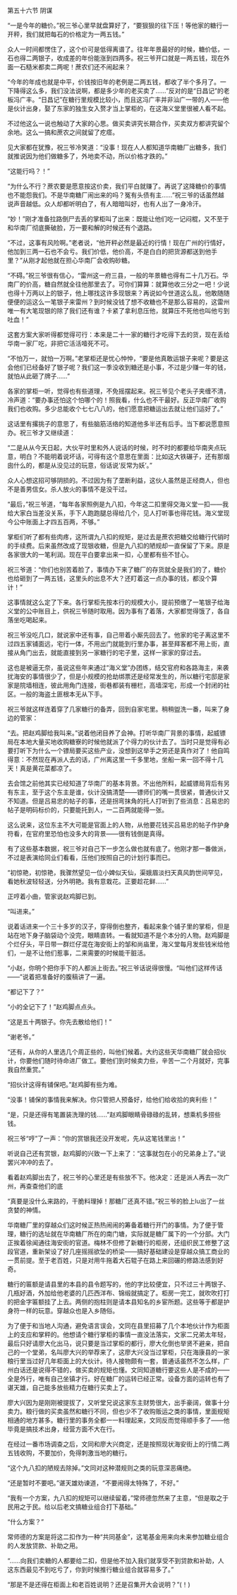 

第五十六节 阴谋

“一是今年的糖价。”祝三爷心里早就盘算好了，“要狠狠的往下压！等他家的糖行一开秤，我们就把每石的价格定为一两五钱。”

众人一时间都愣住了，这个价可是低得离谱了。往年年景最好的时候，糖价低，一石也得二两银子，收成差的年份能涨到四两多。祝三爷开口就是一两五钱，现在外面一石糙米都卖二两呢！蔗农们还不闹起来？

“今年的年成也就是中平，价钱按旧年的老例是二两五钱，都收了半个多月了。一下降得这么多，我们没法说啊，都是多少年的老买卖了……”反对的是“日昌记”的老板冯广丰。“日昌记”在糖行里规模比较小，而且这冯广丰并非汕广一带的人――他是伙计出身，娶了东家的独生女入赘才当上掌柜的，在这海义堂里很被人看不起。

不过他这么一说也触动了大家的心思。做买卖讲究长期合作，买卖双方都讲究留个余地。这么一搞和蔗农之间就留了疙瘩。

见大家都在犹豫，祝三爷冷笑道：“没事！现在人人都知道华南糖厂出糖多，我们就推说因为他们做糖多了，外地卖不动，所以价格才跌的。”

“这能行吗？！”

“为什么不行？蔗农要是愿意按这价卖，我们平白就赚了。再说了这降糖价的事情也不能怨我们。不是华南糖厂闹出来的吗？冤有头债有主……”祝三爷的话虽然越说声音越低。众人却都听明白了，有人暗暗叫好，也有人出了一身冷汗。

“妙！”刚才准备拉路倒尸去丢的掌柜叫了出来：既能让他们吃一记闷棍，又不至于和华南厂彻底撕破脸，万一要和解的时候还有个退路。

“不过，这事有风险啊。”老者说，“他开秤必然是最近的行情！现在广州的行情好，他加到三两一石也不会亏。我们价低，他价高，不是白白的把货源都送到他手里？”从刚才起他就在担心华南厂会收购砂糖。

“不碍。”祝三爷很有信心，“雷州这一府三县，一般的年景糖也得有二十几万石。华南厂的价高，糖自然就全往他那里去了。可你们算算：就算他收三分之一吧！少说也得十万两以上的银子，他上哪找这许多现银来？再说如今世道这么乱，他敢随随便便的运这么一笔银子来雷州？到时候没钱了想不收糖也不是那么容易的，这雷州唯一有大笔现银的除了我们还有谁？卡紧了拿利息压他，就算压不死他也叫他亏到吐血！”

这套方案大家听得都觉得可行：本来是二十一家的糖行才吃得下去的货，现在丢给华南一家厂吃，非把它活活噎死不可。

“不怕万一，就怕一万啊。”老掌柜还是忧心忡忡，“要是他真敢运银子来呢？要是这会他们已经备好了银子呢？我们这一季没收到糖还是小事，不过是少赚一年的钱，就怕从此砸了牌子……”

各家的掌柜一听，觉得也有些道理，不免摇摆起来。祝三爷见个老头子夹缠不清，冷声道：“要办事还怕这个怕哪个的！照我看，什么也不干最好。反正华南厂收购我们也收购。多少总能收个七七八八的，他们愿意把糖运出去就让他们运好了。”

这话里有撂挑子的意思了，有些脑筋活络的知道他多半还有后手。当下都说愿意照办。祝三爷才又继续道：

“二是从从今天日起，大伙平时里和外人说话的时候，时不时的都要给华南夹点玩意，明白？不能明着说坏话，可得有这个意思在里面：比如这大铁碾子，还有那烟囱什么的，都是从没见过的玩意，俗话说‘反常为妖’。”

众人心想这招可够阴损的。不过因为有了垄断利益，这伙人虽然是正经商人，但也不是善男信女。杀人放火的事情不是没干过。

“最后，”祝三爷道，“每年各家照例是九八扣，今年这二扣里得交海义堂一扣――我给大家白当差没关系，手下人跑跑腿总得给几个，见人打听事也得花钱。海义堂现今公中账面上才四五百两，不够。”

掌柜们听了都有些肉疼，这所谓九八扣的规矩，是过去是蔗农把糖交给糖行代销时的手续费。后来虽然改成了现银收糖，但是九八扣的陋规却一直保留了下来。原是各家很大的一笔利润。现在平白要拿出来一扣，心里都有些不甘心。

祝三爷道：“你们也别苦着脸了，事情办下来了糖厂的存货就全是我们的了，糖价也给砸到了一两五钱，这里头的出息不大？还盯着这一点办事的钱，都没个算计！”

这事情就这么定了下来。各行掌柜先按本行的规模大小，提前预缴了一笔银子给海义堂的公中账目上，供祝三爷随时取用。因为事有了着落，大家都觉得饿了，各自落坐吃喝起来。

祝三爷没吃几口，就说家中还有事，自己带着小厮先回去了。他家的宅子离这里不过四五家铺面远，宅行一体，不用出门就能到行里办事，甚至拜客都不用上街，直接从角门出去，就能直接到另一家糖行的宅子里，这样一家家的穿过去。

这也是被逼无奈，虽说这些年来通过“海义堂”办团练，结交官府和各路海主，来袭扰海安的事情很少了，但是小规模的抢劫绑票还是经常发生的，所以糖行宅邸是家家是院墙相连，彼此用角门连接，街巷都装有栅栏，高墙深宅，形成一个封闭的社区。一般的海盗土匪根本无从下手。

祝三爷就这样连着穿了几家糖行的备弄，回到自家宅里。稍稍盥洗一番，叫来了身边的管家：

“去。把赵鸡脚给我叫来。”说着他闭目养了会神。打听华南厂背景的事情，起威镖局在本地大量买地收购糖寮的时候他就派了个得力的伙计去了。当时只是觉得有必要打听下为什么一个镖局要买这些产业，没想到这举手之劳还是真作对了！他自鸣得意：不然现在再派人去的话，广州离这里一千多里地，坐船一来一回不得十几天！真是黄花菜都凉了。

去会馆之前他其实已经知道了华南厂的基本背景。不出他所料，起威镖局背后有另有东主，至于这个东主是谁，伙计没搞清楚――镖师们的嘴一贯很紧，普通伙计又不知道。但是吕易忠的帖子的事，还是拐弯抹角的托人打听到了些消息：吕易忠的帖子是明码标价的，只要能托到人，一二百两就能得一张。

这么说来，这位东主不大可能是官面上的人物，从他要花钱买吕易忠的帖子作护身符看，在官府里恐怕也没多大的背景――很有钱倒是真得。

有了这些基本数据，祝三爷对自己下一步怎么做也就有底了。他刚才那一番做派，不过是表演给同业们看看，压他们按照自己的计划行事而已。

“初惊艳，初惊艳，我骤然望见一位小婢似天仙，渠娥眉淡扫天真风韵世间罕见，看她秋波轻轻送，分外明艳。我有意栽花。正要趁花鲜……”

正哼着小曲，管家说赵鸡脚已到。

“叫进来。”

说着话进来一个三十多岁的汉子，穿得倒也整齐，看起来象个铺子里的掌柜，但是站在地下身子脑袋动个没完，眼睛直转。一看就知道不是个本分的人物。赵鸡脚是个烂仔头，平日带一群烂仔混在海安街上的邹和尚庙里，海义堂每月发些钱米给他们，一是不让他们惹事，二来需要的时候能干脏活。

“小赵，你明个把你手下的人都派上街去。”祝三爷话说得很慢。“叫他们这样传话――”说着把准备好的腹稿讲了一遍。

“都记下了？”

“小的全记下了！”赵鸡脚点点头。

“这是五十两银子。你先去散给他们！”

“谢老爷。”

“还有，从你的人里选几个周正些的，叫他们候着。大约这些天华南糖厂就会招伙计，你要他们随时待命进厂做工。要他们到时候卖力些，辛苦一二个月就好，完事我自然重赏。”

“招伙计这得有铺保吧。”赵鸡脚有些为难。

“没事！铺保的事情我来解决。你只管把人预备好，给他们给收拾的爽利些！”

“是，只是还得有笔置装洗理的钱……”赵鸡脚眼睛骨碌碌的乱转，想乘机多捞些钱。

祝三爷“哼”了一声：“你的赏银我还没开发呢，先从这笔钱里出！”

听说自己还有赏银，赵鸡脚的兴致一下上来了：“这事就包在小的兄弟身上了。”说罢兴冲冲的去了。

看着赵鸡脚出去了，祝三爷的心里还是有些放不下。他决定：还是派人再去一次广州，再查查他们的底

“真要是没什么来路的，干脆料理掉！那糖厂还真不错。”祝三爷的脸上lu出了一丝贪婪的神情。

华南糖厂里的穿越众们这时候正热热闹闹的筹备着糖行开门的事情。为了便于管理，糖行的选址就在华南糖厂所在的南门塘，实际就是糖厂属下的一个分部。大门正挨着徐闻通往海安街的官道。梅林不但修了新糖行的柜房，还组织民工修整了这段官道，重新架设了好几座摇摇欲坠的桥梁――搞好基础建设是穿越众搞工商业的一贯前提。至于老百姓，只是对用牛拖着大石辊子在路上来回碾的修路法感到好奇。

糖行的匾额是请县里的本县的县令题写的，他的字比较便宜，只不过三十两银子、几瓶好酒，外加给他老婆的几匹西洋布、锦缎就搞定了。柜房一完工，就吹吹打打的把金字匾额挂了上去。两侧的抱柱则是请本县知名的乡宦所题。这些等于都是护身符一样的玩意。穿越众也是入乡随俗。

为了便于和当地人沟通，避免语言误会，文同在县里招募了几个本地伙计作为柜面上的支应和掌秤的。他想请个糖行掌柜的事情一直没法落实，文家二兄弟太年轻，最后只好请廖大化出马，说只要是当过掌柜的都行，廖大化倒也举贤不避亲，把自己的一个堂弟，名叫廖大兴的举荐来了，这廖大兴没当过掌柜，只在海康县的一家粮行里当过好几年柜面上的大伙计。待人接物颇有一套，普通话虽然不怎么样，广州白话还是说得不错的，做买卖的规矩也懂。文同知道糖行要这些人是不成的――全是外行，唯有自己坐镇才行。好在糖厂的运转已经正常。设备方面的运转也有了谌天雄，自己能多放些精力在糖行买卖上了。

廖大兴因为是刚刚被提拔了，又听堂兄说这家东主财势很大，出手豪阔，做事十分卖力。粮行做的买卖虽然和糖行不同，但也少不了收购贩运之类的事情，里面规矩相通的地方甚多。糖行里的事务全都一一料理起来，文同反而觉得顺手多了――他毕竟是搞技术出身，经营方面不大在行。

在经过一番市场调查之后，文同和廖大兴商定，还是按照现状海安街上的行情二两五钱收购，不要加价，免得刺激当地的糖行。

“这个九八扣的陋规去除掉。”文同对这种潜规则之类的玩意深恶痛绝。

“还是暂时不要吧。”谌天雄劝谏道，“不要闹得太特殊了，不好。”

“我有一个方案，九八扣的规矩可以继续留着，”常师德忽然来了主意，“但是取之于民用之于民。给以后老文搞糖业组合打下基础。”

“什么方案？”

常师德的方案是将这二扣作为一种“共同基金”，这笔基金用来向未来参加糖业组合的人发放贷款、补助之用。

“……向我们卖糖的人都要给二扣，但是他不加入我们就享受不到贷款和补助，人这东西最见不到吃亏了，你到时候推行糖业组合就容易多了。”

“那是不是还得在柜面上和老百姓说明？还是召集开大会说明？”(！)

